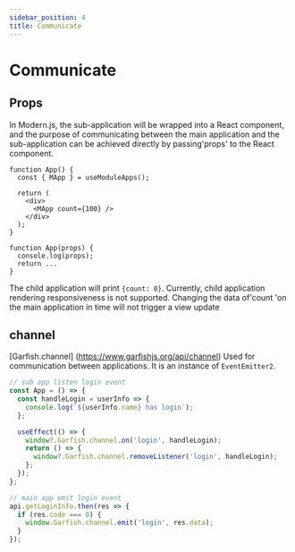 ```yaml
---
sidebar_position: 4
title: Communicate
---
```

# Communicate

## Props

In Modern.js, the sub-application will be wrapped into a React component, and the purpose of communicating between the main application and the sub-application can be achieved directly by passing'props' to the React component.

```tsx title=Main：App.tsx
function App() {
  const { MApp } = useModuleApps();

  return (
    <div>
      <MApp count={100} />
    </div>
  );
}
```

```tsx title=Main：App.tsx
function App(props) {
  console.log(props);
  return ...
}
```

The child application will print `{count: 0}`. Currently, child application rendering responsiveness is not supported. Changing the data of'count 'on the main application in time will not trigger a view update

## channel

[Garfish.channel] (https://www.garfishjs.org/api/channel) Used for communication between applications. It is an instance of `EventEmitter2`.

```ts
// sub app listen login event
const App = () => {
  const handleLogin = userInfo => {
    console.log(`${userInfo.name} has login`);
  };

  useEffect(() => {
    window?.Garfish.channel.on('login', handleLogin);
    return () => {
      window?.Garfish.channel.removeListener('login', handleLogin);
    };
  });
};

// main app emit login event
api.getLoginInfo.then(res => {
  if (res.code === 0) {
    window.Garfish.channel.emit('login', res.data);
  }
});
```
